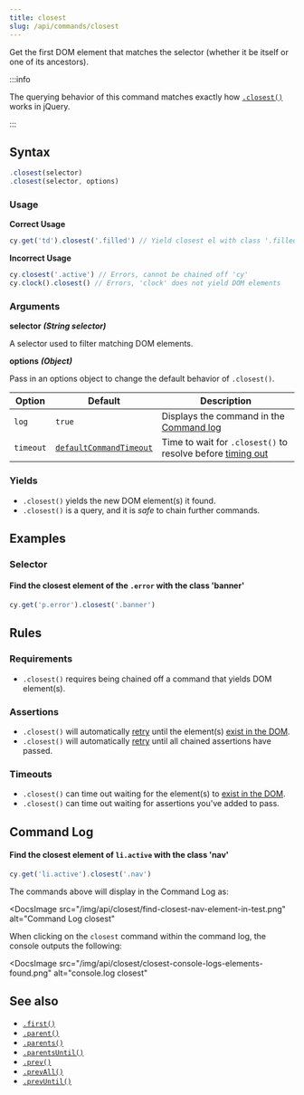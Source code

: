 ```yaml
---
title: closest
slug: /api/commands/closest
---
```


Get the first DOM element that matches the selector (whether it be itself or one
of its ancestors).

:::info

The querying behavior of this command matches exactly how
[`.closest()`](http://api.jquery.com/closest) works in jQuery.

:::

## Syntax

```javascript
.closest(selector)
.closest(selector, options)
```

### Usage

**<Icon name="check-circle" color="green" /> Correct Usage**

```javascript
cy.get('td').closest('.filled') // Yield closest el with class '.filled'
```

**<Icon name="exclamation-triangle" color="red" /> Incorrect Usage**

```javascript
cy.closest('.active') // Errors, cannot be chained off 'cy'
cy.clock().closest() // Errors, 'clock' does not yield DOM elements
```

### Arguments

**<Icon name="angle-right" /> selector** **_(String selector)_**

A selector used to filter matching DOM elements.

**<Icon name="angle-right" /> options** **_(Object)_**

Pass in an options object to change the default behavior of `.closest()`.

| Option    | Default                                                              | Description                                                                              |
| --------- | -------------------------------------------------------------------- | ---------------------------------------------------------------------------------------- |
| `log`     | `true`                                                               | Displays the command in the [Command log](/guides/core-concepts/cypress-app#Command-Log) |
| `timeout` | [`defaultCommandTimeout`](/guides/references/configuration#Timeouts) | Time to wait for `.closest()` to resolve before [timing out](#Timeouts)                  |

### Yields [<Icon name="question-circle"/>](/guides/core-concepts/introduction-to-cypress#Subject-Management)

- `.closest()` yields the new DOM element(s) it found.
- `.closest()` is a query, and it is _safe_ to chain further commands.

## Examples

### Selector

#### Find the closest element of the `.error` with the class 'banner'

```javascript
cy.get('p.error').closest('.banner')
```

## Rules

### Requirements [<Icon name="question-circle"/>](/guides/core-concepts/introduction-to-cypress#Chains-of-Commands)

- `.closest()` requires being chained off a command that yields DOM element(s).

### Assertions [<Icon name="question-circle"/>](/guides/core-concepts/introduction-to-cypress#Assertions)

- `.closest()` will automatically [retry](/guides/core-concepts/retry-ability)
  until the element(s)
  [exist in the DOM](/guides/core-concepts/introduction-to-cypress#Default-Assertions).
- `.closest()` will automatically [retry](/guides/core-concepts/retry-ability)
  until all chained assertions have passed.

### Timeouts [<Icon name="question-circle"/>](/guides/core-concepts/introduction-to-cypress#Timeouts)

- `.closest()` can time out waiting for the element(s) to
  [exist in the DOM](/guides/core-concepts/introduction-to-cypress#Default-Assertions).
- `.closest()` can time out waiting for assertions you've added to pass.

## Command Log

#### Find the closest element of `li.active` with the class 'nav'

```javascript
cy.get('li.active').closest('.nav')
```

The commands above will display in the Command Log as:

<DocsImage
  src="/img/api/closest/find-closest-nav-element-in-test.png"
  alt="Command Log closest"
></DocsImage>

When clicking on the `closest` command within the command log, the console
outputs the following:

<DocsImage
  src="/img/api/closest/closest-console-logs-elements-found.png"
  alt="console.log closest"
></DocsImage>

## See also

- [`.first()`](/api/commands/first)
- [`.parent()`](/api/commands/parent)
- [`.parents()`](/api/commands/parents)
- [`.parentsUntil()`](/api/commands/parentsuntil)
- [`.prev()`](/api/commands/prev)
- [`.prevAll()`](/api/commands/prevall)
- [`.prevUntil()`](/api/commands/prevuntil)
